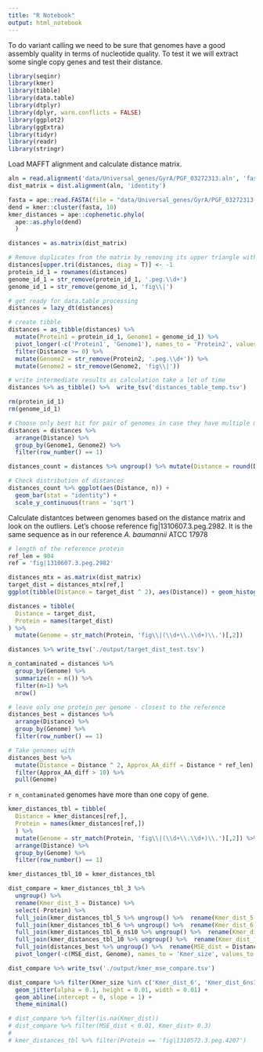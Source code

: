 ```yaml
---
title: "R Notebook"
output: html_notebook
---
```


To do variant calling we need to be sure that genomes have a good assembly quality in terms of nucleotide quality.
To test it we will extract some single copy genes and test their distance.

```r
library(seqinr)
library(kmer)
library(tibble)
library(data.table)
library(dtplyr)
library(dplyr, warn.conflicts = FALSE)
library(ggplot2)
library(ggExtra)
library(tidyr)
library(readr)
library(stringr)
```

Load MAFFT alignment and calculate distance matrix.

```r
aln = read.alignment('data/Universal_genes/GyrA/PGF_03272313.aln', 'fasta')
dist_matrix = dist.alignment(aln, 'identity')
```

```r
fasta = ape::read.FASTA(file = "data/Universal_genes/GyrA/PGF_03272313.fasta",type="AA")
dend = kmer::cluster(fasta, 10)
kmer_distances = ape::cophenetic.phylo(
  ape::as.phylo(dend)
  )
```

```r
distances = as.matrix(dist_matrix)

# Remove duplicates from the matrix by removing its upper triangle with diagonal
distances[upper.tri(distances, diag = T)] <- -1
protein_id_1 = rownames(distances)
genome_id_1 = str_remove(protein_id_1, '.peg.\\d+')
genome_id_1 = str_remove(genome_id_1, 'fig\\|')

# get ready for data.table processing
distances = lazy_dt(distances)

# create tibble
distances = as_tibble(distances) %>% 
  mutate(Protein1 = protein_id_1, Genome1 = genome_id_1) %>% 
  pivot_longer(-c('Protein1', 'Genome1'), names_to = 'Protein2', values_to = 'Distance') %>% 
  filter(Distance >= 0) %>% 
  mutate(Genome2 = str_remove(Protein2, '.peg.\\d+')) %>% 
  mutate(Genome2 = str_remove(Genome2, 'fig\\|'))

# write intermediate results as calculation take a lot of time
distances %>% as_tibble() %>%  write_tsv('distances_table_temp.tsv')

rm(protein_id_1)
rm(genome_id_1)

# Choose only best hit for pair of genomes in case they have multiple marker genes (e.g. due to contamination)
distances = distances %>% 
  arrange(Distance) %>% 
  group_by(Genome1, Genome2) %>%
  filter(row_number() == 1)

distances_count = distances %>% ungroup() %>% mutate(Distance = round(Distance, 2)) %>% count(Distance) %>% as_tibble()

# Check distribution of distances
distances_count %>% ggplot(aes(Distance, n)) + 
  geom_bar(stat = "identity") +
  scale_y_continuous(trans = 'sqrt')
```

Calculate distantces between genomes based on the distance matrix and look on the outliers.
Let's choose reference fig|1310607.3.peg.2982. It is the same sequence as in our reference *A. baumannii* ATCC 17978
```r
# length of the reference protein
ref_len = 904
ref = 'fig|1310607.3.peg.2982'

distances_mtx = as.matrix(dist_matrix)
target_dist = distances_mtx[ref,]
ggplot(tibble(Distance = target_dist ^ 2), aes(Distance)) + geom_histogram(binwidth = 0.01) + ggtitle('Distribution of distances > 0')
```


```r
distances = tibble(
  Distance = target_dist,
  Protein = names(target_dist)
) %>% 
  mutate(Genome = str_match(Protein, 'fig\\|(\\d+\\.\\d+)\\.')[,2])

distances %>% write_tsv('./output/target_dist_test.tsv')

n_contaminated = distances %>% 
  group_by(Genome) %>% 
  summarize(n = n()) %>% 
  filter(n>1) %>% 
  nrow()

# leave only one protein per genome - closest to the reference
distances_best = distances %>% 
  arrange(Distance) %>%
  group_by(Genome) %>% 
  filter(row_number() == 1)

# Take genomes with 
distances_best %>% 
  mutate(Distance = Distance ^ 2, Approx_AA_diff = Distance * ref_len) %>% 
  filter(Approx_AA_diff > 10) %>% 
  pull(Genome)
```
`r n_contaminated` genomes have more than one copy of gene.

```r
kmer_distances_tbl = tibble(
  Distance = kmer_distances[ref,],
  Protein = names(kmer_distances[ref,])
  ) %>% 
  mutate(Genome = str_match(Protein, 'fig\\|(\\d+\\.\\d+)\\.')[,2]) %>% 
  arrange(Distance) %>%
  group_by(Genome) %>% 
  filter(row_number() == 1)

kmer_distances_tbl_10 = kmer_distances_tbl

dist_compare = kmer_distances_tbl_3 %>% 
  ungroup() %>% 
  rename(Kmer_dist_3 = Distance) %>% 
  select(-Protein) %>% 
  full_join(kmer_distances_tbl_5 %>% ungroup() %>%  rename(Kmer_dist_5 = Distance) %>% select(-Protein), by = "Genome") %>%
  full_join(kmer_distances_tbl_6 %>% ungroup() %>%  rename(Kmer_dist_6 = Distance) %>% select(-Protein), by = "Genome") %>%
  full_join(kmer_distances_tbl_6_ns10 %>% ungroup() %>%  rename(Kmer_dist_6ns10 = Distance) %>% select(-Protein), by = "Genome") %>%
  full_join(kmer_distances_tbl_10 %>% ungroup() %>%  rename(Kmer_dist_10 = Distance) %>% select(-Protein), by = "Genome") %>%
  full_join(distances_best %>% ungroup() %>%  rename(MSE_dist = Distance) %>% select(-Protein), by = "Genome") %>% 
  pivot_longer(-c(MSE_dist, Genome), names_to = 'Kmer_size', values_to = 'Kmer_dist')

dist_compare %>% write_tsv('./output/kmer_mse_compare.tsv')

dist_compare %>% filter(Kmer_size %in% c('Kmer_dist_6', 'Kmer_dist_6ns10')) %>%  ggplot(aes(Kmer_dist, MSE_dist, color = Kmer_size)) + 
  geom_jitter(alpha = 0.1, height = 0.01, width = 0.01) + 
  geom_abline(intercept = 0, slope = 1) +
  theme_minimal()

# dist_compare %>% filter(is.na(Kmer_dist))
# dist_compare %>% filter(MSE_dist < 0.01, Kmer_dist> 0.3)
# 
# kmer_distances_tbl %>% filter(Protein == 'fig|1310572.3.peg.4207')
```